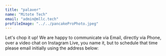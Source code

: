 ```yaml
---
title: "palaver"
name: "Mitote Tech"
email: "admin@mllc.tech"
profileImage: "../../pancakeProPhoto.jpeg"
---
```



Let's chop it up! We are happy to communicate via Email, directly via Phone, over a video chat on Instagram Live, you name it, but to schedule that time please email initially using the address below:
